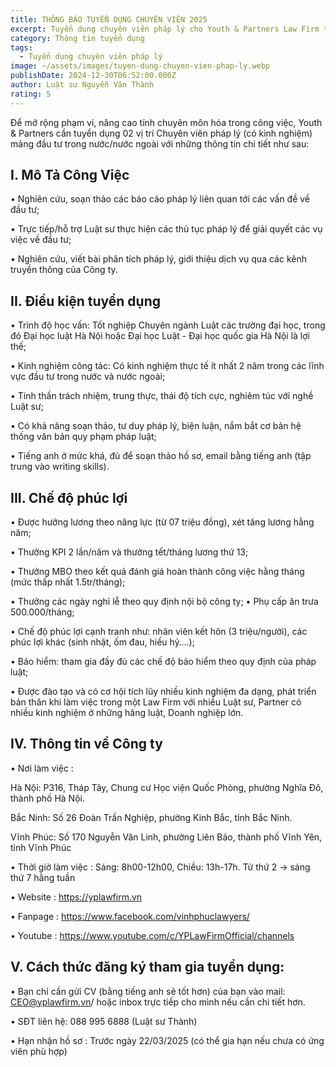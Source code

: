 ```yaml
---
title: THÔNG BÁO TUYỂN DỤNG CHUYÊN VIÊN 2025
excerpt: Tuyển dụng chuyên viên pháp lý cho Youth & Partners Law Firm trong năm 2025
category: Thông tin tuyển dụng
tags:
  - Tuyển dụng chuyên viên pháp lý
image: ~/assets/images/tuyen-dung-chuyen-vien-phap-ly.webp
publishDate: 2024-12-30T06:52:00.000Z
author: Luật sư Nguyễn Văn Thành
rating: 5
---
```

Để mở rộng phạm vi, nâng cao tính chuyên môn hóa trong công việc, Youth & Partners cần tuyển dụng 02 vị trí Chuyên viên pháp lý (có kinh nghiệm) mảng đầu tư trong nước/nước ngoài với những thông tin chi tiết như sau:

## I. Mô Tả Công Việc

• Nghiên cứu, soạn thảo các báo cáo pháp lý liên quan tới các vấn đề về đầu tư;

• Trực tiếp/hỗ trợ Luật sư thực hiện các thủ tục pháp lý để giải quyết các vụ việc về đầu tư;

• Nghiên cứu, viết bài phân tích pháp lý, giới thiệu dịch vụ qua các kênh truyền thông của Công ty.

## II. Điều kiện tuyển dụng

• Trình độ học vấn: Tốt nghiệp Chuyên ngành Luật các trường đại học, trong đó Đại học luật Hà Nội hoặc Đại học Luật - Đại học quốc gia Hà Nội là lợi thế;

• Kinh nghiệm công tác: Có kinh nghiệm thực tế ít nhất 2 năm trong các lĩnh vực đầu tư trong nước và nước ngoài;

• Tinh thần trách nhiệm, trung thực, thái độ tích cực, nghiêm túc với nghề Luật sư;

• Có khả năng soạn thảo, tư duy pháp lý, biện luận, nắm bắt cơ bản hệ thống văn bản quy phạm pháp luật;

• Tiếng anh ở mức khá, đủ để soạn thảo hồ sơ, email bằng tiếng anh (tập trung vào writing skills). 

## III. Chế độ phúc lợi

• Được hưởng lương theo năng lực (từ 07 triệu đồng), xét tăng lương hằng năm;

• Thưởng KPI 2 lần/năm và thưởng tết/tháng lương thứ 13;  

• Thưởng MBO theo kết quả đánh giá hoàn thành công việc hằng tháng (mức thấp nhất 1.5tr/tháng);

• Thưởng các ngày nghỉ lễ theo quy định nội bộ công ty;
• Phụ cấp ăn trưa 500.000/tháng;

• Chế độ phúc lợi cạnh tranh như: nhân viên kết hôn (3 triệu/người), các phúc lợi khác (sinh nhật, ốm đau, hiếu hỷ….);

• Bảo hiểm: tham gia đầy đủ các chế độ bảo hiểm theo quy định của pháp luật;

• Được đào tạo và có cơ hội tích lũy nhiều kinh nghiệm đa dạng, phát triển bản thân khi làm việc trong một Law Firm với nhiều Luật sư, Partner có nhiều kinh nghiệm ở những hãng luật, Doanh nghiệp lớn.

## IV. Thông tin về Công ty

• Nơi làm việc : 

Hà Nội: P316, Tháp Tây, Chung cư Học viện Quốc Phòng, phường Nghĩa Đô, thành phố Hà Nội.

Bắc Ninh: Số 26 Đoàn Trần Nghiệp, phường Kinh Bắc, tỉnh Bắc Ninh.

Vĩnh Phúc: Số 170 Nguyễn Văn Linh, phường Liên Bảo, thành phố Vĩnh Yên, tỉnh Vĩnh Phúc

• Thời giờ làm việc : Sáng: 8h00-12h00, Chiều: 13h-17h. Từ thứ 2 -> sáng thứ 7 hằng tuần

• Website : https://yplawfirm.vn 

• Fanpage : https://www.facebook.com/vinhphuclawyers/ 

• Youtube : https://www.youtube.com/c/YPLawFirmOfficial/channels 

## V. Cách thức đăng ký tham gia tuyển dụng:

• Bạn chỉ cần gửi CV (bằng tiếng anh sẽ tốt hơn) của bạn vào mail: CEO@yplawfirm.vn/ hoặc inbox trực tiếp cho mình nếu cần chi tiết hơn. 

• SĐT liên hệ: 088 995 6888 (Luật sư Thành)

• Hạn nhận hồ sơ : Trước ngày 22/03/2025 (có thể gia hạn nếu chưa có ứng viên phù hợp)
